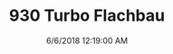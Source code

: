 ---
width: 1333
height: 2000
title: 930 Turbo Flachbau
description: 930 Turbo Slantnose in Dripping Springs, TX.
date: 6/6/2018 12:19:00 AM
cameraMake: Sony
cameraModel: ILCE-7M3
lens: 50mm F1.4 DG HSM | Art 018
settingsfStop: f/2.5
settingsISO: ISO 100
settingsShutter: 1/400
settingsFocalLength: 50 mm
---